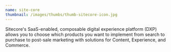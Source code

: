 ```yaml
---
name: site-core
thumbnail: /images/thumbs/thumb-sitecore-icon.jpg
---
```


Sitecore's SaaS-enabled, composable digital experience platform (DXP) allows you to choose which products you want to implement from search to purchase to post-sale marketing with solutions for Content, Experience, and Commerce.
